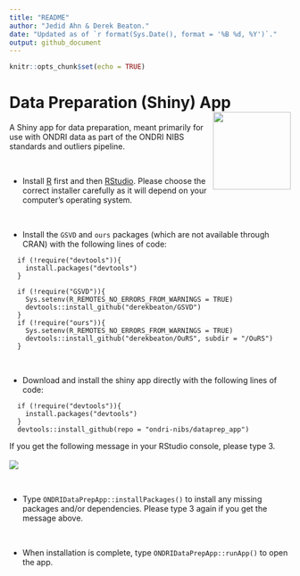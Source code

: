 ```yaml
---
title: "README"
author: "Jedid Ahn & Derek Beaton."
date: "Updated as of `r format(Sys.Date(), format = '%B %d, %Y')`."
output: github_document
---
```


```r
knitr::opts_chunk$set(echo = TRUE)
```

# Data Preparation (Shiny) App <img src='etc/dataprep_app_logo.png' align="right" height="139"/>

A Shiny app for data preparation, meant primarily for use with ONDRI data as part of the ONDRI NIBS standards and outliers pipeline.

<br>

* Install [R](https://cran.r-project.org/) first and then [RStudio](https://rstudio.com/products/rstudio/download/). Please choose the correct installer carefully as it will depend on your computer's operating system.

<br>

* Install the `GSVD` and `ours` packages (which are not available through CRAN) with the following lines of code:
```
  if (!require("devtools")){
    install.packages("devtools")
  }
  
  if (!require("GSVD")){
    Sys.setenv(R_REMOTES_NO_ERRORS_FROM_WARNINGS = TRUE)
    devtools::install_github("derekbeaton/GSVD")
  }
  if (!require("ours")){
    Sys.setenv(R_REMOTES_NO_ERRORS_FROM_WARNINGS = TRUE)
    devtools::install_github("derekbeaton/OuRS", subdir = "/OuRS")
  }
```

<br>

* Download and install the shiny app directly with the following lines of code:
```
  if (!require("devtools")){
    install.packages("devtools")
  }
  devtools::install_github(repo = "ondri-nibs/dataprep_app")
```
If you get the following message in your RStudio console, please type 3.
<br><br>
<img src='etc/package-update.png'>

<br>

* Type ```ONDRIDataPrepApp::installPackages()``` to install any missing packages and/or dependencies.
Please type 3 again if you get the message above.

<br>

* When installation is complete, type ```ONDRIDataPrepApp::runApp()``` to open the app.